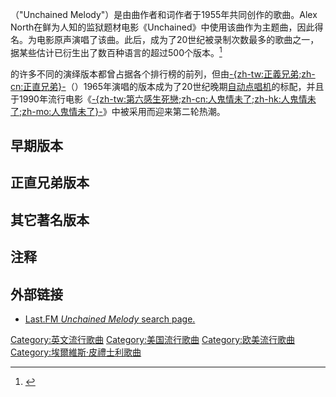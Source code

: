 {{multiple issues|
{{copyedit|time=2014-09-23T11:47:45+00:00}}
{{refimprove|time=2014-09-23T11:47:45+00:00}}
}}
{{單雙書號轉換|'''奔放的旋律'''}}（"Unchained Melody"）是由曲作者{{link-en|Alex North|Alex North}}和词作者{{link-en|Hy Zaret|Hy Zaret}}于1955年共同创作的歌曲。Alex North在鲜为人知的监狱题材电影《Unchained》中使用该曲作为主题曲，因此得名。{{link-en|Todd Duncan|Todd Duncan}}为电影原声演唱了该曲。此后，{{單雙書號轉換|奔放的旋律}}成为了20世纪被录制次数最多的歌曲之一，据某些估计已衍生出了数百种语言的超过500个版本。<ref name="BBC">{{cite web |last=Dowling |first=Stephen |url=http://news.bbc.co.uk/1/hi/entertainment/music/3246887.stm |title=Entertainment | Brothers in good company with hits |publisher=BBC News |date=2003-11-06 |access-date=2014-09-23 |archive-date=2007-01-15 |archive-url=https://web.archive.org/web/20070115140558/http://news.bbc.co.uk/1/hi/entertainment/music/3246887.stm |dead-url=no }}</ref>

{{單雙書號轉換|奔放的旋律}}的许多不同的演绎版本都曾占据各个排行榜的前列，但由[[正義兄弟|-{zh-tw:正義兄弟;zh-cn:正直兄弟}-]]（{{lang|en|The Righteous Brothers}}）1965年演唱的版本成为了20世纪晚期[[自动点唱机|自动点唱机]]的标配，并且于1990年流行电影《[[第六感生死戀|-{zh-tw:第六感生死戀;zh-cn:人鬼情未了;zh-hk:人鬼情未了;zh-mo:人鬼情未了}-]]》中被采用而迎来第二轮热潮。

==早期版本==
==正直兄弟版本==
==其它著名版本==
==注释==
{{Reflist}}
==外部链接==
* [http://www.last.fm/music?q=Unchained%20Melody&m=music Last.FM ''Unchained Melody'' search page.] {{Wayback|url=http://www.last.fm/music?q=Unchained%20Melody&m=music |date=20160309124311 }}
{{艾維斯·普利斯萊單曲|state=collapsed}}
[[Category:英文流行歌曲|Category:英文流行歌曲]]
[[Category:美国流行歌曲|Category:美国流行歌曲]]
[[Category:欧美流行歌曲|Category:欧美流行歌曲]]
[[Category:埃爾維斯·皮禮士利歌曲|Category:埃爾維斯·皮禮士利歌曲]]